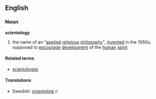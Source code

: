 ==English==
===Noun===
{{wikipedia}}
'''scientology'''<!-- good chance it's supposed to be capitalised -->
# the name of an "[[applied]] [[religious]] [[philosophy]]", [[invented]] in the 1950s, supposed to [[encourage]] [[development]] of the [[human]] [[spirit]]

====Related terms====
*[[scientologist]]<!-- good chance it's supposed to be capitalised -->

====Translations====
*Swedish: [[scientologi]] ''c''